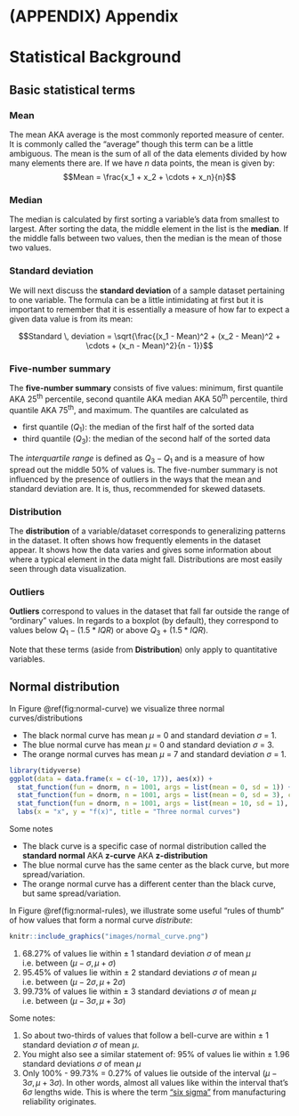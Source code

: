 \cleardoublepage

# (APPENDIX) Appendix {-}

# Statistical Background {#appendixA}

## Basic statistical terms

### Mean

The mean AKA average is the most commonly reported measure of center.  It is commonly called the "average" though this term can be a little ambiguous.  The mean is the sum of all of the data elements divided by how many elements there are. If we have $n$ data points, the mean is given by: $$Mean = \frac{x_1 + x_2 + \cdots + x_n}{n}$$

### Median

The median is calculated by first sorting a variable's data from smallest to largest.  After sorting the data, the middle element in the list is the **median**.  If the middle falls between two values, then the median is the mean of those two values.

### Standard deviation

We will next discuss the **standard deviation** of a sample dataset pertaining to one variable.  The formula can be a little intimidating at first but it is important to remember that it is essentially a measure of how far to expect a given data value is from its mean:

$$Standard \, deviation = \sqrt{\frac{(x_1 - Mean)^2 + (x_2 - Mean)^2 + \cdots + (x_n - Mean)^2}{n - 1}}$$

### Five-number summary

The **five-number summary** consists of five values:  minimum, first quantile AKA 25^th^ percentile, second quantile AKA median AKA 50^th^ percentile, third quantile AKA 75^th^, and maximum.  The quantiles are calculated as

- first quantile ($Q_1$): the median of the first half of the sorted data
- third quantile ($Q_3$): the median of the second half of the sorted data

The _interquartile range_ is defined as $Q_3 - Q_1$ and is a measure of how spread out the middle 50% of values is. The five-number summary is not influenced by the presence of outliers in the ways that the mean and standard deviation are.  It is, thus, recommended for skewed datasets.

### Distribution

The **distribution** of a variable/dataset corresponds to generalizing patterns in the dataset.  It often shows how frequently elements in the dataset appear.  It shows how the data varies and gives some information about where a typical element in the data might fall.  Distributions are most easily seen through data visualization.

### Outliers

**Outliers** correspond to values in the dataset that fall far outside the range of "ordinary" values.  In regards to a boxplot (by default), they correspond to values below $Q_1 - (1.5 * IQR)$ or above $Q_3 + (1.5 * IQR)$.

Note that these terms (aside from **Distribution**) only apply to quantitative variables.



## Normal distribution {#normal-curve}

In Figure \@ref(fig:normal-curve) we visualize three normal curves/distributions

* The black normal curve has mean $\mu$ = 0 and standard deviation $\sigma$ = 1.  
* The blue normal curve has mean $\mu$ = 0 and standard deviation $\sigma$ = 3.  
* The orange normal curves has mean $\mu$ = 7 and standard deviation $\sigma$ = 1.  

```r
library(tidyverse)
ggplot(data = data.frame(x = c(-10, 17)), aes(x)) +
  stat_function(fun = dnorm, n = 1001, args = list(mean = 0, sd = 1)) + 
  stat_function(fun = dnorm, n = 1001, args = list(mean = 0, sd = 3), col = "blue") + 
  stat_function(fun = dnorm, n = 1001, args = list(mean = 10, sd = 1), col = "orange") + 
  labs(x = "x", y = "f(x)", title = "Three normal curves")
```

Some notes

* The black curve is a specific case of normal distribution called the **standard normal** AKA **z-curve** AKA **z-distribution**
* The blue normal curve has the same center as the black curve, but more spread/variation.
* The orange normal curve has a different center than the black curve, but same spread/variation.

In Figure \@ref(fig:normal-rules), we illustrate some useful "rules of thumb" of how values that form a normal curve *distribute*:

```r
knitr::include_graphics("images/normal_curve.png")
```

1. 68.27% of values lie within $\pm$ 1 standard deviation $\sigma$ of mean $\mu$ i.e. between $(\mu - \sigma, \mu + \sigma)$
2. 95.45% of values lie within $\pm$ 2 standard deviations $\sigma$ of mean $\mu$ i.e. between $(\mu - 2\sigma, \mu + 2\sigma)$
3. 99.73% of values lie within $\pm$ 3 standard deviations $\sigma$ of mean $\mu$ i.e. between $(\mu - 3\sigma, \mu + 3\sigma)$

Some notes:

1. So about two-thirds of values that follow a bell-curve are within $\pm$ 1 standard deviation $\sigma$ of mean $\mu$.
2. You might also see a similar statement of: 95% of values lie within $\pm$ 1.96 standard deviations $\sigma$ of mean $\mu$
3. Only 100% - 99.73% = 0.27% of values lie outside of the interval $(\mu - 3\sigma, \mu + 3\sigma)$. In other words, almost all values like within the interval that's $6\sigma$ lengths wide. This is where the term ["six sigma"](https://en.wikipedia.org/wiki/Six_Sigma) from manufacturing reliability originates. 

